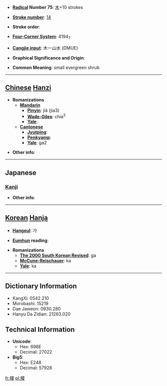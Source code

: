 * '''[[Wiktionary:Chinese radical index| Radical]] Number 75''': [[Wiktionary:Chinese radical index 木|木]]+10 strokes

* '''[[Wiktionary:Chinese total strokes index|Stroke number]]''': [[Wiktionary:Chinese total strokes index 14|14]]

* '''Stroke order''': 

* '''[[Wiktionary:Chinese four corner index|Four-Corner System]]''': 4194<sub>7</sub>

* '''[[Wiktionary:Chinese Cangjie index|Cangjie input]]''': 木一山水 (DMUE)

* '''Graphical Significance and Origin''': 

* '''Common Meaning''': small evergreen shrub

----

== [[Chinese]] [[Hanzi]] ==

* '''Romanizations'''
** '''[[Mandarin]]'''
*** '''[[Pinyin]]''': jiǎ (jia3)
*** '''[[Wade-Giles]]''': chia<sup>3</sup>
*** '''[[Yale]]''': 
** '''[[Cantonese]]'''
*** '''[[Jyutping]]''':
*** '''[[Penkyamp]]''': 
*** '''[[Yale]]''': ga2

* '''Other info''': 

----

==Japanese==
===[[Kanji]]===
{{kanji|on readings=[[か]] (ka)|kun readings=[[えのき]] (enoki)}}

* '''Other info''':  

----

== [[Korean]] [[Hanja]] ==

* '''[[Hangeul]]''': 가

* '''[[Eumhun]] reading''': 

* '''Romanizations'''
** '''[[The 2000 South Korean Revised Romanization|The 2000 South Korean Revised]]''': ga
** '''[[McCune-Reischauer]]''': ka
** '''[[Yale]]''': ka

----

== Dictionary Information ==

* KangXi: 0542.210
* Morobashi: 15219
* Dae Jaweon: 0930.280
* Hanyu Da Zidian: 21263.020

== Technical Information ==

* '''Unicode''':
** Hex: 698E
** Decimal: 27022
* '''Big5''':
** Hex: E248
** Decimal: 57928

[[fr:榎]]
[[pl:榎]]